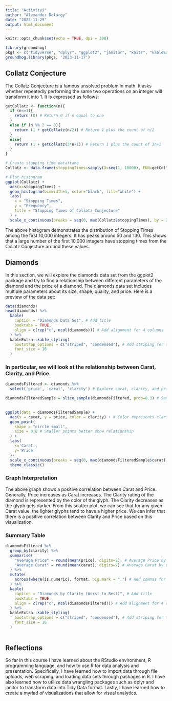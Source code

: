 ```yaml
---
title: "Activity9"
author: "Alexander Delargy"
date: "2023-11-29"
output: html_document
---
```


```r
knitr::opts_chunk$set(echo = TRUE, dpi = 300)
```

```r
library(groundhog)
pkgs <- c("tidyverse", "dplyr", "ggplot2", "janitor", "knitr", "kableExtra")
groundhog.library(pkgs, '2023-11-17')

```

## Collatz Conjecture

The Collatz Conjecture is a famous unsolved problem in math. It asks whether repeatedly performing the same two operations on an integer will transform it into 1. It is expressed as follows:

```{=tex}
$
\begin{equation}

f(n) =

\begin{cases}

f(n/2) & \text{if } n \text{ is even} \\\\

f(3n + 1) & \text{if } n \text{ is odd} \\\\

\text{stop} & \text{if } n \text{ is one}

\end{cases}

\end{equation}
$
```
```r
getCollatz <- function(n){
  if (n<=1){
    return (0) # Return 0 if n equal to one
  }
  else if (n %% 2 == 0){
    return (1 + getCollatz(n/2)) # Return 1 plus the count of n/2
  }
  else{
    return (1 + getCollatz(3*n+1)) # Return 1 plus the count of 3n+1
  }
}

```

```r

# Create stopping time dataframe
Collatz <- data.frame(stoppingTimes=sapply(X=seq(1, 10000), FUN=getCollatz)) 

# Plot histogram
ggplot(Collatz) +
  aes(x=stoppingTimes) +
  geom_histogram(binwidth=5, color="black", fill="white") +
  labs(
    x = "Stopping Times",
    y = "Frequency",
    title = "Stopping Times of Collatz Conjecture"
  ) +
  scale_x_continuous(breaks = seq(0, max(Collatz$stoppingTimes), by = 20))
```

The above histogram demonstrates the distribution of Stopping Times among the first 10,000 integers. It has peaks around 50 and 130. This shows that a large number of the first 10,000 integers have stopping times from the Collatz Conjecture around these values.

## Diamonds

In this section, we will explore the diamonds data set from the ggplot2 package and try to find a relationship between different parameters of the diamond and the price of a diamond. The diamonds data set includes multiple parameters about its size, shape, quality, and price. Here is a preview of the data set:

```r
data(diamonds)
head(diamonds) %>%
  kable(
    caption = "Diamonds Data Set", # Add title
    booktabs = TRUE,
    align = c(rep("c", ncol(diamonds))) # Add alignment for 4 columns
  ) %>%
  kableExtra::kable_styling(
    bootstrap_options = c("striped", "condensed"), # Add striping for table
    font_size = 16
  )

```

### In particular, we will look at the relationship between Carat, Clarity, and Price.

```r

diamondsFiltered <- diamonds %>%
  select('price', 'carat', 'clarity') # Explore carat, clarity, and price

diamondsFilteredSample = slice_sample(diamondsFiltered, prop=0.3) # Sample is taken to avoid overplotting
  
```

```r
ggplot(data = diamondsFilteredSample) +
  aes(x = carat, y = price, color = clarity) + # Color represents clarity
  geom_point(
    shape = "circle small", 
    size = 0.8 # Smaller points better show relationship
  ) +
  labs(
    x='Carat',
    y='Price'
  )+
  scale_x_continuous(breaks = seq(0, max(diamondsFilteredSample$carat), by = 0.5))+
  theme_classic()

```

### Graph Interpretation

The above graph shows a positive correlation between Carat and Price. Generally, Price increases as Carat increases. The Clarity rating of the diamond is represented by the color of the glyph. The Clarity decreases as the glyph gets darker. From this scatter plot, we can see that for any given Carat value, the lighter glyphs tend to have a higher price. We can infer that there is a positive correlation between Clarity and Price based on this visualization.

### Summary Table

```r
diamondsFiltered %>%
  group_by(clarity) %>%
  summarise(
    "Average Price" = round(mean(price), digits=2), # Average Price by Clarity
    "Average Carat" = round(mean(carat), digits=2) # Average Carat by Clarity
  ) %>%
  mutate(
    across(where(is.numeric), format, big.mark = ",") # Add commas for large numbers
  ) %>%
  kable(
    caption = "Diamonds by Clarity (Worst to Best)", # Add title
    booktabs = TRUE,
    align = c(rep("c", ncol(diamondsFiltered))) # Add alignment for 4 columns
  ) %>%
  kableExtra::kable_styling(
    bootstrap_options = c("striped", "condensed"), # Add striping for table
    font_size = 16
  )
  
```

## Reflections

So far in this course I have learned about the RStudio environment, R programming language, and how to use R for data analysis and presentation. Specifically, I have learned how to import data through file uploads, web scraping, and loading data sets through packages in R. I have also learned how to utilize data wrangling packages such as dplyr and janitor to transform data into Tidy Data format. Lastly, I have learned how to create a myriad of visualizations that allow for visual analytics.
